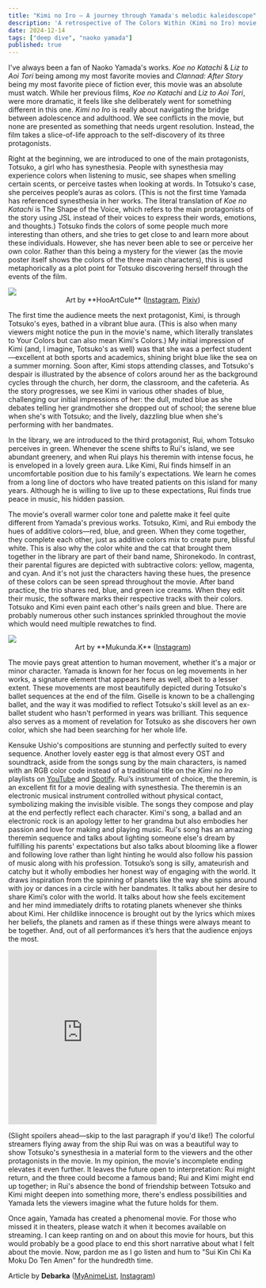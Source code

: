```yaml
---
title: "Kimi no Iro — A journey through Yamada's melodic kaleidoscope"
description: 'A retrospective of The Colors Within (Kimi no Iro) movie, and artwork by BAC artists'
date: 2024-12-14
tags: ["deep dive", "naoko yamada"]
published: true
---
```


I've always been a fan of Naoko Yamada's works. _Koe no Katachi_ & _Liz to Aoi Tori_ being among my most favorite movies and _Clannad: After Story_ being my most favorite piece of fiction ever, this movie was an absolute must watch. While her previous films, _Koe no Katachi_ and _Liz to Aoi Tori_, were more dramatic, it feels like she deliberately went for something different in this one. _Kimi no Iro_ is really about navigating the bridge between adolescence and adulthood. We see conflicts in the movie, but none are presented as something that needs urgent resolution. Instead, the film takes a slice-of-life approach to the self-discovery of its three protagonists.

Right at the beginning, we are introduced to one of the main protagonists, Totsuko, a girl who has synesthesia. People with synesthesia may experience colors when listening to music, see shapes when smelling certain scents, or perceive tastes when looking at words. In Totsuko's case, she perceives people’s auras as colors. (This is not the first time Yamada has referenced synesthesia in her works. The literal translation of _Koe no Katachi_ is The Shape of the Voice, which refers to the main protagonists of the story using JSL instead of their voices to express their words, emotions, and thoughts.) Totsuko finds the colors of some people much more interesting than others, and she tries to get close to and learn more about these individuals. However, she has never been able to see or perceive her own color. Rather than this being a mystery for the viewer (as the movie poster itself shows the colors of the three main characters), this is used metaphorically as a plot point for Totsuko discovering herself through the events of the film.

<div style={{marginBottom: '-20px', marginTop: '-10px'}}>
    <img src="/images/blog/kimi-no-iro/1.webp" />
</div>
<center>Art by **HooArtCule** (<a href="https://www.instagram.com/hooartcule_m" target="_blank">Instagram</a>, <a href="https://www.pixiv.net/users/101807835" target="_blank">Pixiv</a>)</center>

The first time the audience meets the next protagonist, Kimi, is through Totsuko's eyes, bathed in a vibrant blue aura. (This is also when many viewers might notice the pun in the movie's name, which literally translates to Your Colors but can also mean Kimi's Colors.) My initial impression of Kimi (and, I imagine, Totsuko's as well) was that she was a perfect student—excellent at both sports and academics, shining bright blue like the sea on a summer morning. Soon after, Kimi stops attending classes, and Totsuko's despair is illustrated by the absence of colors around her as the background cycles through the church, her dorm, the classroom, and the cafeteria. As the story progresses, we see Kimi in various other shades of blue, challenging our initial impressions of her: the dull, muted blue as she debates telling her grandmother she dropped out of school; the serene blue when she's with Totsuko; and the lively, dazzling blue when she's performing with her bandmates.

In the library, we are introduced to the third protagonist, Rui, whom Totsuko perceives in green. Whenever the scene shifts to Rui's island, we see abundant greenery, and when Rui plays his theremin with intense focus, he is enveloped in a lovely green aura. Like Kimi, Rui finds himself in an uncomfortable position due to his family's expectations. We learn he comes from a long line of doctors who have treated patients on this island for many years. Although he is willing to live up to these expectations, Rui finds true peace in music, his hidden passion.

The movie's overall warmer color tone and palette make it feel quite different from Yamada's previous works. Totsuko, Kimi, and Rui embody the hues of additive colors—red, blue, and green. When they come together, they complete each other, just as additive colors mix to create pure, blissful white. This is also why the color white and the cat that brought them together in the library are part of their band name, Shironekodo. In contrast, their parental figures are depicted with subtractive colors: yellow, magenta, and cyan. And it's not just the characters having these hues, the presence of these colors can be seen spread throughout the movie. After band practice, the trio shares red, blue, and green ice creams. When they edit their music, the software marks their respective tracks with their colors. Totsuko and Kimi even paint each other's nails green and blue. There are probably numerous other such instances sprinkled throughout the movie which would need multiple rewatches to find.

<div style={{marginBottom: '-20px', marginTop: '-10px'}}>
    <img src="/images/blog/kimi-no-iro/2.png" />
</div>
<center>Art by **Mukunda.K** (<a href="https://www.instagram.com/artjourneyvibes" target="_blank">Instagram</a>)</center>

The movie pays great attention to human movement, whether it's a major or minor character. Yamada is known for her focus on leg movements in her works, a signature element that appears here as well, albeit to a lesser extent. These movements are most beautifully depicted during Totsuko's ballet sequences at the end of the film. Giselle is known to be a challenging ballet, and the way it was modified to reflect Totsuko's skill level as an ex-ballet student who hasn't performed in years was brilliant. This sequence also serves as a moment of revelation for Totsuko as she discovers her own color, which she had been searching for her whole life.

Kensuke Ushio's compositions are stunning and perfectly suited to every sequence. Another lovely easter egg is that almost every OST and soundtrack, aside from the songs sung by the main characters, is named with an RGB color code instead of a traditional title on the _Kimi no Iro_ playlists on <a href="https://youtube.com/playlist?list=OLAK5uy_k37ZzeOU4EjIhVZ8NJ5RyMO7Ss862RhIY" target="_blank">YouTube</a> and <a href="https://open.spotify.com/album/0w62lweFkC4DEqp1s96gaT?si=hL0MGcaFRgmSFeG-N7XBtw" target="_blank">Spotify</a>. Rui’s instrument of choice, the theremin, is an excellent fit for a movie dealing with synesthesia. The theremin is an electronic musical instrument controlled without physical contact, symbolizing making the invisible visible. The songs they compose and play at the end perfectly reflect each character. Kimi's song, a ballad and an electronic rock is an apology letter to her grandma but also embodies her passion and love for making and playing music. Rui's song has an amazing theremin sequence and talks about lighting someone else's dream by fulfilling his parents' expectations but also talks about blooming like a flower and following love rather than light hinting he would also follow his passion of music along with his profession. Totsuko’s song is silly, amateurish and catchy but it wholly embodies her honest way of engaging with the world. It draws inspiration from the spinning of planets like the way she spins around with joy or dances in a circle with her bandmates. It talks about her desire to share Kimi’s color with the world. It talks about how she feels excitement and her mind immediately drifts to rotating planets whenever she thinks about Kimi. Her childlike innocence is brought out by the lyrics which mixes her beliefs, the planets and ramen as if these things were always meant to be together. And, out of all performances it’s hers that the audience enjoys the most.

<iframe style={{'width': '100%'}} src="https://open.spotify.com/embed/album/0w62lweFkC4DEqp1s96gaT?utm_source=generator" frameBorder="0" height="352" allowfullscreen="" allow="autoplay; clipboard-write; encrypted-media; fullscreen; picture-in-picture" loading="lazy"></iframe>

(Slight spoilers ahead—skip to the last paragraph if you'd like!) The colorful streamers flying away from the ship Rui was on was a beautiful way to show Totsuko's synesthesia in a material form to the viewers and the other protagonists in the movie. In my opinion, the movie's incomplete ending elevates it even further. It leaves the future open to interpretation: Rui might return, and the three could become a famous band; Rui and Kimi might end up together; in Rui's absence the bond of friendship between Totsuko and Kimi might deepen into something more, there's endless possibilities and Yamada lets the viewers imagine what the future holds for them.

Once again, Yamada has created a phenomenal movie. For those who missed it in theaters, please watch it when it becomes available on streaming. I can keep ranting on and on about this movie for hours, but this would probably be a good place to end this short narrative about what I felt about the movie. Now, pardon me as I go listen and hum to "Sui Kin Chi Ka Moku Do Ten Amen" for the hundredth time.

Article by **Debarka**
(<a href="https://myanimelist.net/profile/MonkeyDDave" target="_blank">MyAnimeList</a>,
<a href="https://www.instagram.com/debarka_c" target="_blank">Instagram</a>)

